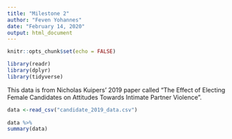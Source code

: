 ```yaml
---
title: "Milestone 2"
author: "Feven Yohannes"
date: "February 14, 2020"
output: html_document
---
```


```r
knitr::opts_chunk$set(echo = FALSE)

library(readr)
library(dplyr)
library(tidyverse)
```


This data is from Nicholas Kuipers' 2019 paper called "The Effect of Electing Female Candidates on Attitudes Towards Intimate Partner Violence".

```r
data <-read_csv("candidate_2019_data.csv")
  
data %>%
summary(data)
```

